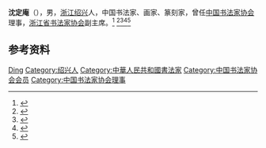 '''沈定庵'''（{{bd|1927年|}}），男，[[浙江|浙江]][[绍兴|绍兴]]人，中国书法家、画家、篆刻家，曾任[[中国书法家协会|中国书法家协会]]理事，[[浙江省书法家协会|浙江省书法家协会]]副主席。<ref>{{Cite book|title=中国当代书画家名人大辞典|author=郭翔主编|publisher=河南美术出版社|year=1993|isbn=|location=郑州|pages=}}</ref>
<ref>{{Cite book|title=中国当代书法家辞典|author=金通达主编|publisher=浙江人民出版社|year=2001|isbn=|location=杭州|pages=}}</ref><ref>{{Cite book|title=中国当代文化艺术名人大辞典|author=刘波主编|publisher=国际文化出版公司|year=1993|isbn=9787800493898|location=北京|pages=}}</ref><ref>{{Cite book|title=中国篆刻大辞典|author=韩天衡主编|publisher=上海辞书出版社|year=2003|isbn=|location=上海|pages=}}</ref><ref>{{Cite book|title=共和国书法大系 • 书家卷(上)|author=沈鹏名誉主编; 李一, 陈政, 任平总主编; 董立军编|publisher=江西美术出版社|year=2009|isbn=|location=南昌|pages=}}</ref>

== 参考资料 ==
{{reflist}}

{{中国人物小作品}}
{{中国书法家协会第二届理事会}}

{{Authority control}}
{{DEFAULTSORT:Shen沈}}
[[Category:沈姓|Ding]]
[[Category:绍兴人|Category:绍兴人]]
[[Category:中華人民共和國書法家|Category:中華人民共和國書法家]]
[[Category:中国书法家协会会员|Category:中国书法家协会会员]]
[[Category:中国书法家协会理事|Category:中国书法家协会理事]]